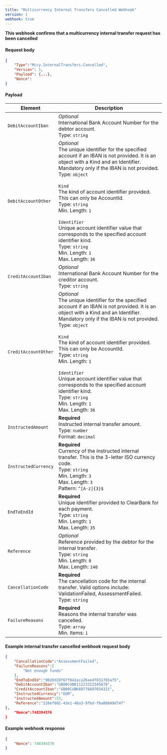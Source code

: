 ---
title: "Multicurrency Internal Transfers Cancelled Webhook"
version: 1
webhook: true
---

**This webhook confirms that a multicurrency internal transfer request has been cancelled**

#### Request body

```json
{
    "Type":"Mccy.InternalTransfers.Cancelled",
    "Version": 1,
    "Payload": {...},
    "Nonce":
}
```

#### Payload
| Element                 | Description                                                                                                                                                                                                               |
|-------------------------|---------------------------------------------------------------------------------------------------------------------------------------------------------------------------------------------------------------------------|
| `DebitAccountIban`      | *Optional*<br /> International Bank Account Number for the debtor account.<br /> Type: `string`<br />                                                                                                                     |
| `DebitAccountOther`     | *Optional*<br /> The unique identifier for the specified account if an IBAN is not provided. It is an object with a Kind and an Identifier. Mandatory only if the IBAN is not provided.<br /> Type: `object`<br /><br /> `Kind`<br /> The kind of account identifier provided. This can only be AccountId.<br /> Type: `string`<br /> Min. Length: `1`<br /><br /> `Identifier`<br /> Unique account identifier value that corresponds to the specified account identifier kind.<br /> Type: `string`<br /> Min. Length: `1`<br /> Max. Length: `36`<br />                                                                |
| `CreditAccountIban`     | *Optional*<br /> International Bank Account Number for the creditor account.<br /> Type: `string`<br />                                                                                                                   |
| `CreditAccountOther`    | *Optional*<br /> The unique identifier for the specified account if an IBAN is not provided. It is an object with a Kind and an Identifier. Mandatory only if the IBAN is not provided.<br /> Type: `object`<br /><br /> `Kind`<br /> The kind of account identifier provided. This can only be AccountId.<br /> Type: `string`<br /> Min. Length: `1`<br /><br /> `Identifier`<br /> Unique account identifier value that corresponds to the specified account identifier kind.<br /> Type: `string`<br /> Min. Length: `1`<br /> Max. Length: `36`<br />                                                                |
| `InstructedAmount`      | **Required**<br /> Instructed internal transfer amount.<br /> Type: `number`<br />  Format: `decimal`<br />                                                                                                               |
| `InstructedCurrency`    | **Required**<br /> Currency of the instructed internal transfer. This is the 3-letter ISO currency code.<br /> Type: `string`<br /> Min. Length: `3`<br /> Max. Length: `3`<br /> Pattern: `^[A-z]{3}$`<br />             |
| `EndToEndId`            | **Required**<br /> Unique identifier provided to ClearBank for each payment.<br /> Type: `string`<br />  Min. Length: `1`<br /> Max. Length: `35`<br />                                                                   |
| `Reference`             | *Optional*<br /> Reference provided by the debtor for the internal transfer.<br /> Type: `string`<br /> Min. Length: `0`<br /> Max. Length: `140`<br />                                                                   |
| `CancellationCode`      | **Required**<br /> The cancellation code for the internal transfer. Valid options include: ValidationFailed, AssessmentFailed.<br /> Type: `string`<br />                                                                 |
| `FailureReasons`         | **Required**<br /> Reasons the internal transfer was cancelled.<br /> Type: `array`<br /> Min. Items: `1`<br />                                                                                                           |                                                                 


#### Example internal transfer cancelled webhook request body

```json
{
    "CancellationCode":"AssessmentFailed",
    "FailureReasons":[
        "Not enough funds"
    ],
    "EndToEndId":"9020d28f67f042aca26ae4f031765af5",
    "DebitAccountIban":"GB00CUBK11223312345678",
    "CreditAccountIban":"GB00CUBK88776687654321",
    "InstructedCurrency":"EUR",
    "InstructedAmount":53,
    "Reference":"226ef602-43e1-48a3-9fbd-f6a80849d74f"
},
    "Nonce":748394376
}
```

#### Example webhook response

```json
{
    "Nonce": 748394376
}
```
